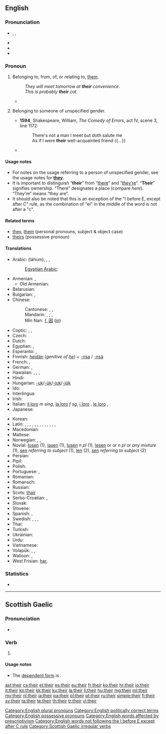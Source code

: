 ==English==

===Pronunciation===
* {{enPR|''th''âr}}, {{IPA|/ðeɚ/}}, {{X-SAMPA|/De@(r)/}}
* {{audio|en-us-their.ogg|Audio (US)}}
* {{rhymes|ɛə(r)}}
* {{homophones|there|they're}}

===Pronoun===
{{wikipedia}}
{{en-pron}}

# {{possessive}} Belonging to, from, of, or relating to, [[them]].
#: ''They will meet tomorrow at '''their''' convenience''.
#: ''This is probably '''their''' cat.''
#* {{quote-news
|year=2012
|date=May 5
|author=Phil McNulty
|title=Chelsea 2-1 Liverpool
|work=BBC Sport
|url=http://www.bbc.co.uk/sport/0/football/17878435
|page=
|passage=For Liverpool, '''their''' season will now be regarded as a relative disappointment after failure to add the FA Cup to the Carling Cup and not mounting a challenge to reach the Champions League places.}}
# {{possessive}} Belonging to someone of unspecified gender.
#* '''1594''', Shakespeare, William, ''The Comedy of Errors'', act IV, scene 3, line 1172:
#*: There's not a man I meet but doth salute me<br />As if I were '''their''' well-acquainted friend {{...}}
#* {{quote-book|year=2006|title=First on the Scene: Student Reference Guide|author=St. John Ambulance|isbn=1-894070-56-9|section=Lesson 2, page 3|passage=Place the casualty on '''their''' back with feet and legs raised—this is called the ''shock position''. [emphasis in original] Once the casualty is positioned, cover them to preserve body heat, but do not overheat.}}

====Usage notes====
* For notes on the usage referring to a person of unspecified gender, see the usage notes for '''[[they]]'''.
* It is important to distinguish “'''their'''” from “[[there]]” and “[[they're|they’re]]”. “'''Their'''” signifies ownership. “There” designates a place (compare ''here''). “They’re” means “they are”.
* It should also be noted that this is an exception of the "I before E, except after C" rule, as the combination of "ei" in the middle of the word is not after a "c".

====Related terms====
* [[they]], [[them]] (personal pronouns, subject & object case)
* [[theirs]] (possessive pronoun)

====Translations====
{{trans-top|Belonging to them}}
* Arabic: {{Arab|[[لهم]]}} (láhum), {{t+|ar|هم|alt='''ـهُمْ'''|tr=-hum}} {{m}}, {{t-|ar|هن|alt='''ـهُنَّ'''|tr=-hunna}} {{f}}, {{t-|ar|هما|alt='''ـهُما'''|tr=-humaa}} {{dual}}
*: [[Egyptian Arabic]]: {{tø|arz|هم|alt='''ـهم'''|tr=-hum|sc=Arab|xs=Egyptian Arabic}}
* Armenian: {{t-|hy|նրանց|tr=nranc’}}, {{l|hy|իրենց|tr=irenc’}}
** Old Armenian: {{tø|xcl|նոցա|tr=nocʿa|xs=Old Armenian}}
* Belarusian: {{t|be|іх|tr=ix|xs=Belarusian}}
* Bulgarian: {{t|bg|техен|tr=téhen}}, {{t|bg|им|tr=im|sc=Cyrl}}
* Chinese:
*: Cantonese: {{qualifier|formal, written}} {{tø|yue|他們|alt=他們的|sc=Hant}}, {{tø|yue|他们|tr=ta1 mun4 dik1|alt=他们的|sc=Hant}}, {{qualifier|vernacular}} {{tø|yue|佢哋|tr=keoi5 dei6 dik1|alt=佢哋嘅|sc=Hant}}
*: Mandarin: {{t-|cmn|他們|alt=他們的|sc=Hani}}, {{t-|cmn|他们|alt=他们的|tr=tāmen-de|sc=Hani}}; {{t-|cmn|她們|alt=她們的|sc=Hani}}, {{t-|cmn|她们|alt=她们的|tr=tāmen-de|sc=Hani}} {{qualifier|of females}}
*: Min Nan: [[亻因]] ([[in]])
* Coptic: {{tø|cop|ⲡⲟⲩ|m|tr=pw}}, {{tø|cop|ⲧⲟⲩ|f|tr=tw}}, {{tø|cop|ⲛⲟⲩ|m|f|p|tr=nw}}
* Czech: {{t+|cs|jejich}}
* Dutch: {{t+|nl|hun}}
* Egyptian: {{qualifier|archaic}} {{tø|egy|𓋴𓈖𓏥 |tr=sn}}, {{qualifier|late egyptian}} {{tø|egy|𓏲𓏥|tr=w}}
* Esperanto: {{t-|eo|ilia|xs=Esperanto}}, {{t-|eo|iliaj|xs=Esperanto}}
* Finnish: {{qualifier|if owners are people}} [[heidän]] (''genitive of [[he]]'') + [[-nsa#Finnish|-nsa]] {{qualifier|with back vowel harmony}} / [[-nsä#Finnish|-nsä]] {{qualifier|with front vowel harmony}} {{qualifier|possessive suffix}}
* French: {{t+|fr|leur|s}}, {{t+|fr|leurs|p}}
* German: {{t+|de|ihr}}, {{t+|de|ihre}}
* Hawaiian: {{qualifier|dual}} {{tø|haw|ko}} {{tø|haw|lāua}}, {{tø|haw|kā}} {{tø|haw|lāua}}, {{qualifier|plural}} {{tø|haw|ko}} {{tø|haw|lākou}}, {{tø|haw|kā}} {{tø|haw|lākou}}
* Hindi: {{t-|hi|उनका|tr=unkā|xs=Hindi}}
* Hungarian: [[-uk]]/[[-ük]]/[[-juk]]/[[-jük]]
* Ido: {{t+|io|lia|xs=Ido}}
* Interlingua: {{t|ia|lor}}
* Irish: {{t|ga|a}}
* Italian: [[il loro]] ''m sing'', [[la loro]] ''f sg'', [[i loro]] {{m|p}}, [[le loro]] {{f|p}}, {{t+|it|loro}}
* Japanese: {{t-|ja|彼ら|alt=彼らの|tr=かれらの, karera-no}}
{{trans-mid}}
* Korean: {{t|ko|그들의|tr=geudeul-ui|sc=Hang}}
* Latin: {{t|la|suus|m}}, {{t|la|sua|f}}, {{t|la|suum|n}}, {{t|la|sui|m|p}}, {{t|la|suae|f|p}}, {{t|la|sua|n|p}}, {{t|la|illorum|m|f|n}}, {{t|la|illorum|m|f|n|p}}, {{t|la|illarum|m|f|n|p}}, {{t|la|eorum|m|f|n}}, {{t|la|earum|m|f|n}}, {{t|la|horum|m|f|n}}, {{t|la|harum|m|f|n}}, {{t|la|illarum|m|f|n}}
* Macedonian: {{t|mk|нивен|tr=níven}}
* Maltese: {{t-|mt|tagħhom|xs=Maltese}}
* Norwegian: {{t+|no|deres}}, {{t+|no|sin}}, {{t-|no|sine}} {{qualifier|own, generic}}
* Novial: [[losen]] {{m|p}} (1), [[lasen]] {{f|p}} (1), [[lusen]] ''n pl '' (1), [[lesen]] {{m|p}} or {{f|p}} or ''n pl'' or ''any mixture'' (1), [[sen]] ''referring to subject'' (1), [[len]] (2), [[sen]] ''referring to subject'' (2)
* Persian: {{t|fa|شان|alt=ـشان|tr=-e-shān|xs=Persian}}
* Pipil: {{tø|ppl|in-}}
* Polish: {{t+|pl|ich}}
* Portuguese: {{t+|pt|seu}}, {{t+|pt|seus}}
* Romanian: {{t+|ro|lor}}
* Romansch: {{t-|rm|lur|xs=Romansch}}
* Russian: {{t+|ru|их|tr=ix}}
* Scots: [[thair]]
* Serbo-Croatian: {{t|sh|њихов|sc=Cyrl|xs=Serbo-Croatian}}, {{t|sh|njihov|xs=Serbo-Croatian}}
* Slovak: {{t-|sk|ich}}
* Slovene: {{t+|sl|njihov}}
* Spanish: {{t+|es|su|s}}, {{t+|es|sus|p}}
* Swedish: {{t+|sv|deras}}, {{t+|sv|sin}} {{qualifier|c, singular}}, {{t+|sv|sitt}} {{qualifier|n, singular}}, {{t+|sv|sina}} {{p}}
* Thai: {{t|th|ของเขา|tr=kŏng kăo}}
* Turkish: {{t|tr|onların}}
* Ukrainian: {{t|uk|їх|tr=jix|xs=Ukrainian}}
* Urdu: {{t|ur|ان کا|tr=un kā|xs=Urdu}}
* Vietnamese: {{t|vi|của họ|xs=Vietnamese}}
* Volapük: {{qualifier|masculine}} {{t|vo|omsik}}, {{qualifier|feminine}} {{t|vo|ofsik}}, {{qualifier|neuter or of mixed or unspecified gender}} {{t|vo|onsik}}
* Walloon: {{t|wa|leu|c}}, {{t|wa|leus|c|p}}
* West Frisian: [[har]], {{t-|fy|harren|xs=West Frisian}}
{{trans-bottom}}

===Statistics===
* {{rank|my|were|are|37|their|one|so|me}}

[[Category:English plural pronouns]]
[[Category:English politically correct terms]]
[[Category:English possessive pronouns]]
[[Category:English words affected by prescriptivism]]
[[Category:English words not following the I before E except after C rule]]

----

==Scottish Gaelic==

===Pronunciation===
* {{IPA|/heːr/|lang=gd}}

===Verb===
{{head|gd|verb form}}

# {{form of|Future tense|{{l|gd|abair}}|lang=gd}}

====Usage notes====
* The [[dependent|dependent form]] is {{l|gd|abair}}.

[[Category:Scottish Gaelic irregular verbs]]

[[ast:their]]
[[cs:their]]
[[et:their]]
[[es:their]]
[[eu:their]]
[[fr:their]]
[[ko:their]]
[[hr:their]]
[[io:their]]
[[it:their]]
[[kn:their]]
[[kk:their]]
[[ku:their]]
[[la:their]]
[[li:their]]
[[hu:their]]
[[mg:their]]
[[ml:their]]
[[my:their]]
[[nl:their]]
[[ja:their]]
[[pa:their]]
[[pl:their]]
[[pt:their]]
[[ru:their]]
[[simple:their]]
[[fi:their]]
[[sv:their]]
[[ta:their]]
[[te:their]]
[[th:their]]
[[tr:their]]
[[vi:their]]